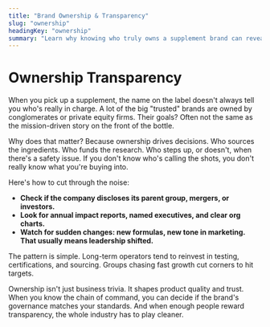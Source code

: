 ```yaml
---
title: "Brand Ownership & Transparency"
slug: "ownership"
headingKey: "ownership"
summary: "Learn why knowing who truly owns a supplement brand can reveal a lot about ingredient quality, manufacturing standards, and the values guiding every bottle."
---
```


# Ownership Transparency

When you pick up a supplement, the name on the label doesn't always tell you who's really in charge. A lot of the big "trusted" brands are owned by conglomerates or private equity firms. Their goals? Often not the same as the mission-driven story on the front of the bottle.

Why does that matter? Because ownership drives decisions. Who sources the ingredients. Who funds the research. Who steps up, or doesn't, when there's a safety issue. If you don't know who's calling the shots, you don't really know what you're buying into.

Here's how to cut through the noise:

- **Check if the company discloses its parent group, mergers, or investors.**
- **Look for annual impact reports, named executives, and clear org charts.**
- **Watch for sudden changes: new formulas, new tone in marketing. That usually means leadership shifted.**

The pattern is simple. Long-term operators tend to reinvest in testing, certifications, and sourcing. Groups chasing fast growth cut corners to hit targets.

Ownership isn't just business trivia. It shapes product quality and trust. When you know the chain of command, you can decide if the brand's governance matches your standards. And when enough people reward transparency, the whole industry has to play cleaner.
